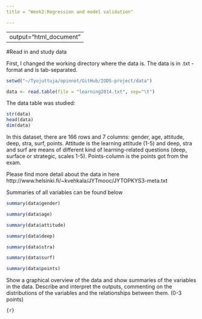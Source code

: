 ```yaml
---
title = "Week2:Regression and model validation"

---
```


---
output="html_document"
---

#Read in and study data

First, I changed the working directory where the data is.
The data is in .txt -format and is tab-separated.

```r
setwd("~/Tyojuttuja/opinnot/GitHub/IODS-project/data")
```


```r
data <- read.table(file = "learning2014.txt", sep="\t")
```

The data table was studied:
```r
str(data)
head(data)
dim(data)
```
In this dataset, there are 166 rows and 7 columns:
gender, age, attitude, deep, stra, surf, points.
Attitude is the learning attitude (1-5) and deep, stra and surf are means of different kind of learning-related questions (deep, surface or strategic, scales 1-5). Points-column is the points got from the exam.

Please find more detail about the data in here
http://www.helsinki.fi/~kvehkala/JYTmooc/JYTOPKYS3-meta.txt

Summaries of all variables can be found below
```r
summary(data$gender)

summary(data$age)

summary(data$attitude)

summary(data$deep)

summary(data$stra)

summary(data$surf)

summary(data$points)
```

Show a graphical overview of the data and show summaries of the variables in the data. Describe and interpret the outputs, commenting on the distributions of the variables and the relationships between them. (0-3 points)


```{r}```